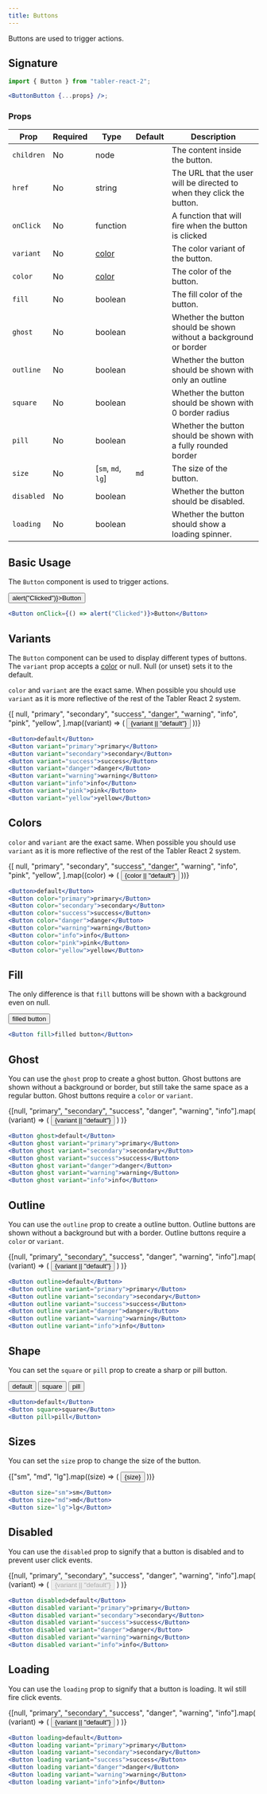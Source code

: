 ```yaml
---
title: Buttons
---
```



Buttons are used to trigger actions.

## Signature

```jsx
import { Button } from "tabler-react-2";

<ButtonButton {...props} />;
```

### Props

| Prop       | Required | Type                       | Default | Description                                                           |
| ---------- | -------- | -------------------------- | ------- | --------------------------------------------------------------------- |
| `children` | No       | node                       |         | The content inside the button.                                        |
| `href`     | No       | string                     |         | The URL that the user will be directed to when they click the button. |
| `onClick`  | No       | function                   |         | A function that will fire when the button is clicked                  |
| `variant`  | No       | [color](/utilities/colors) |         | The color variant of the button.                                      |
| `color`    | No       | [color](/utilities/colors) |         | The color of the button.                                              |
| `fill`     | No       | boolean                    |         | The fill color of the button.                                         |
| `ghost`    | No       | boolean                    |         | Whether the button should be shown without a background or border     |
| `outline`  | No       | boolean                    |         | Whether the button should be shown with only an outline               |
| `square`   | No       | boolean                    |         | Whether the button should be shown with 0 border radius               |
| `pill`     | No       | boolean                    |         | Whether the button should be shown with a fully rounded border        |
| `size`     | No       | [`sm`, `md`, `lg`]         | `md`    | The size of the button.                                               |
| `disabled` | No       | boolean                    |         | Whether the button should be disabled.                                |
| `loading`  | No       | boolean                    |         | Whether the button should show a loading spinner.                     |

## Basic Usage

The `Button` component is used to trigger actions.

<Excerpt>
  <Button onClick={() => alert("Clicked")}>Button</Button>
</Excerpt>

```jsx
<Button onClick={() => alert("Clicked")}>Button</Button>
```

## Variants

The `Button` component can be used to display different types of buttons. The `variant` prop accepts a [color](/utilities/color) or null. Null (or unset) sets it to the default.

`color` and `variant` are the exact same. When possible you should use `variant` as it is more reflective of the rest of the Tabler React 2 system.

<Excerpt>
  <Flex>
    {[
      null,
      "primary",
      "secondary",
      "success",
      "danger",
      "warning",
      "info",
      "pink",
      "yellow",
    ].map((variant) => (
      <Button key={variant} variant={variant}>
        {variant || "default"}
      </Button>
    ))}
  </Flex>
</Excerpt>

```jsx
<Button>default</Button>
<Button variant="primary">primary</Button>
<Button variant="secondary">secondary</Button>
<Button variant="success">success</Button>
<Button variant="danger">danger</Button>
<Button variant="warning">warning</Button>
<Button variant="info">info</Button>
<Button variant="pink">pink</Button>
<Button variant="yellow">yellow</Button>
```

## Colors

`color` and `variant` are the exact same. When possible you should use `variant` as it is more reflective of the rest of the Tabler React 2 system.

<Excerpt>
  <Flex>
    {[
      null,
      "primary",
      "secondary",
      "success",
      "danger",
      "warning",
      "info",
      "pink",
      "yellow",
    ].map((color) => (
      <Button key={color} color={color}>
        {color || "default"}
      </Button>
    ))}
  </Flex>
</Excerpt>

```jsx
<Button>default</Button>
<Button color="primary">primary</Button>
<Button color="secondary">secondary</Button>
<Button color="success">success</Button>
<Button color="danger">danger</Button>
<Button color="warning">warning</Button>
<Button color="info">info</Button>
<Button color="pink">pink</Button>
<Button color="yellow">yellow</Button>
```

## Fill

The only difference is that `fill` buttons will be shown with a background even on null.

<Excerpt>
  <Flex>
    <Button fill>filled button</Button>
  </Flex>
</Excerpt>

```jsx
<Button fill>filled button</Button>
```

## Ghost

You can use the `ghost` prop to create a ghost button. Ghost buttons are shown without a background or border, but still take the same space as a regular button. Ghost buttons require a `color` or `variant`.

<Excerpt>
  <Flex>
    {[null, "primary", "secondary", "success", "danger", "warning", "info"].map(
      (variant) => (
        <Button key={variant} variant={variant} ghost>
          {variant || "default"}
        </Button>
      )
    )}
  </Flex>
</Excerpt>

```jsx
<Button ghost>default</Button>
<Button ghost variant="primary">primary</Button>
<Button ghost variant="secondary">secondary</Button>
<Button ghost variant="success">success</Button>
<Button ghost variant="danger">danger</Button>
<Button ghost variant="warning">warning</Button>
<Button ghost variant="info">info</Button>
```

## Outline

You can use the `outline` prop to create a outline button. Outline buttons are shown without a background but with a border. Outline buttons require a `color` or `variant`.

<Excerpt>
  <Flex>
    {[null, "primary", "secondary", "success", "danger", "warning", "info"].map(
      (variant) => (
        <Button key={variant} variant={variant} outline>
          {variant || "default"}
        </Button>
      )
    )}
  </Flex>
</Excerpt>

```jsx
<Button outline>default</Button>
<Button outline variant="primary">primary</Button>
<Button outline variant="secondary">secondary</Button>
<Button outline variant="success">success</Button>
<Button outline variant="danger">danger</Button>
<Button outline variant="warning">warning</Button>
<Button outline variant="info">info</Button>
```

## Shape

You can set the `square` or `pill` prop to create a sharp or pill button.

<Excerpt>
  <Flex>
    <Button>default</Button>
    <Button square>square</Button>
    <Button pill>pill</Button>
  </Flex>
</Excerpt>

```jsx
<Button>default</Button>
<Button square>square</Button>
<Button pill>pill</Button>
```

## Sizes

You can set the `size` prop to change the size of the button.

<Excerpt>
  <Flex>
    {["sm", "md", "lg"].map((size) => (
      <Button key={size} size={size}>
        {size}
      </Button>
    ))}
  </Flex>
</Excerpt>

```jsx
<Button size="sm">sm</Button>
<Button size="md">md</Button>
<Button size="lg">lg</Button>
```

## Disabled

You can use the `disabled` prop to signify that a button is disabled and to prevent user click events.

<Excerpt>
  <Flex>
    {[null, "primary", "secondary", "success", "danger", "warning", "info"].map(
      (variant) => (
        <Button key={variant} variant={variant} disabled>
          {variant || "default"}
        </Button>
      )
    )}
  </Flex>
</Excerpt>

```jsx
<Button disabled>default</Button>
<Button disabled variant="primary">primary</Button>
<Button disabled variant="secondary">secondary</Button>
<Button disabled variant="success">success</Button>
<Button disabled variant="danger">danger</Button>
<Button disabled variant="warning">warning</Button>
<Button disabled variant="info">info</Button>
```

## Loading

You can use the `loading` prop to signify that a button is loading. It wil still fire click events.

<Excerpt>
  <Flex>
    {[null, "primary", "secondary", "success", "danger", "warning", "info"].map(
      (variant) => (
        <Button key={variant} variant={variant} loading>
          {variant || "default"}
        </Button>
      )
    )}
  </Flex>
</Excerpt>

```jsx
<Button loading>default</Button>
<Button loading variant="primary">primary</Button>
<Button loading variant="secondary">secondary</Button>
<Button loading variant="success">success</Button>
<Button loading variant="danger">danger</Button>
<Button loading variant="warning">warning</Button>
<Button loading variant="info">info</Button>
```
